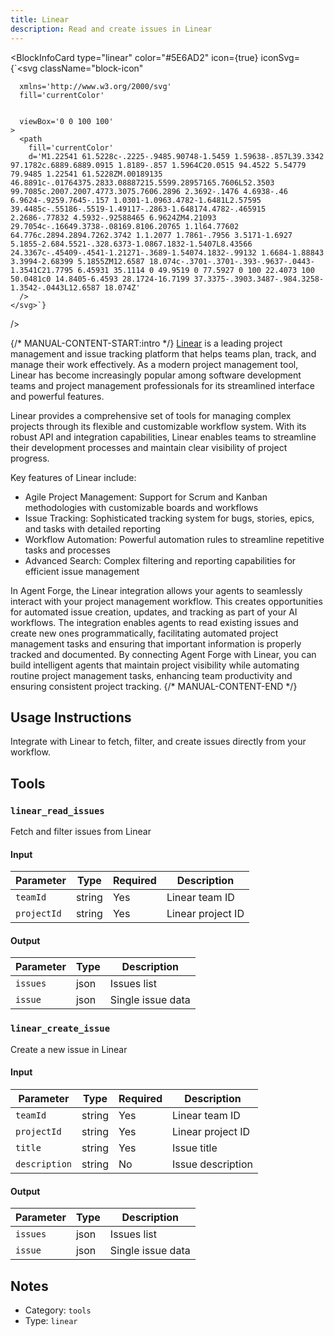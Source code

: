 ```yaml
---
title: Linear
description: Read and create issues in Linear
---
```



<BlockInfoCard 
  type="linear"
  color="#5E6AD2"
  icon={true}
  iconSvg={`<svg className="block-icon"
      
      xmlns='http://www.w3.org/2000/svg'
      fill='currentColor'
      
      
      viewBox='0 0 100 100'
    >
      <path
        fill='currentColor'
        d='M1.22541 61.5228c-.2225-.9485.90748-1.5459 1.59638-.857L39.3342 97.1782c.6889.6889.0915 1.8189-.857 1.5964C20.0515 94.4522 5.54779 79.9485 1.22541 61.5228ZM.00189135 46.8891c-.01764375.2833.08887215.5599.28957165.7606L52.3503 99.7085c.2007.2007.4773.3075.7606.2896 2.3692-.1476 4.6938-.46 6.9624-.9259.7645-.157 1.0301-1.0963.4782-1.6481L2.57595 39.4485c-.55186-.5519-1.49117-.2863-1.648174.4782-.465915 2.2686-.77832 4.5932-.92588465 6.9624ZM4.21093 29.7054c-.16649.3738-.08169.8106.20765 1.1l64.77602 64.776c.2894.2894.7262.3742 1.1.2077 1.7861-.7956 3.5171-1.6927 5.1855-2.684.5521-.328.6373-1.0867.1832-1.5407L8.43566 24.3367c-.45409-.4541-1.21271-.3689-1.54074.1832-.99132 1.6684-1.88843 3.3994-2.68399 5.1855ZM12.6587 18.074c-.3701-.3701-.393-.9637-.0443-1.3541C21.7795 6.45931 35.1114 0 49.9519 0 77.5927 0 100 22.4073 100 50.0481c0 14.8405-6.4593 28.1724-16.7199 37.3375-.3903.3487-.984.3258-1.3542-.0443L12.6587 18.074Z'
      />
    </svg>`}
/>

{/* MANUAL-CONTENT-START:intro */}
[Linear](https://linear.app) is a leading project management and issue tracking platform that helps teams plan, track, and manage their work effectively. As a modern project management tool, Linear has become increasingly popular among software development teams and project management professionals for its streamlined interface and powerful features.

Linear provides a comprehensive set of tools for managing complex projects through its flexible and customizable workflow system. With its robust API and integration capabilities, Linear enables teams to streamline their development processes and maintain clear visibility of project progress.

Key features of Linear include:

- Agile Project Management: Support for Scrum and Kanban methodologies with customizable boards and workflows
- Issue Tracking: Sophisticated tracking system for bugs, stories, epics, and tasks with detailed reporting
- Workflow Automation: Powerful automation rules to streamline repetitive tasks and processes
- Advanced Search: Complex filtering and reporting capabilities for efficient issue management

In Agent Forge, the Linear integration allows your agents to seamlessly interact with your project management workflow. This creates opportunities for automated issue creation, updates, and tracking as part of your AI workflows. The integration enables agents to read existing issues and create new ones programmatically, facilitating automated project management tasks and ensuring that important information is properly tracked and documented. By connecting Agent Forge with Linear, you can build intelligent agents that maintain project visibility while automating routine project management tasks, enhancing team productivity and ensuring consistent project tracking.
{/* MANUAL-CONTENT-END */}


## Usage Instructions

Integrate with Linear to fetch, filter, and create issues directly from your workflow.



## Tools

### `linear_read_issues`

Fetch and filter issues from Linear

#### Input

| Parameter | Type | Required | Description |
| --------- | ---- | -------- | ----------- |
| `teamId` | string | Yes | Linear team ID |
| `projectId` | string | Yes | Linear project ID |

#### Output

| Parameter | Type | Description |
| --------- | ---- | ----------- |
| `issues` | json | Issues list |
| `issue` | json | Single issue data |

### `linear_create_issue`

Create a new issue in Linear

#### Input

| Parameter | Type | Required | Description |
| --------- | ---- | -------- | ----------- |
| `teamId` | string | Yes | Linear team ID |
| `projectId` | string | Yes | Linear project ID |
| `title` | string | Yes | Issue title |
| `description` | string | No | Issue description |

#### Output

| Parameter | Type | Description |
| --------- | ---- | ----------- |
| `issues` | json | Issues list |
| `issue` | json | Single issue data |



## Notes

- Category: `tools`
- Type: `linear`
